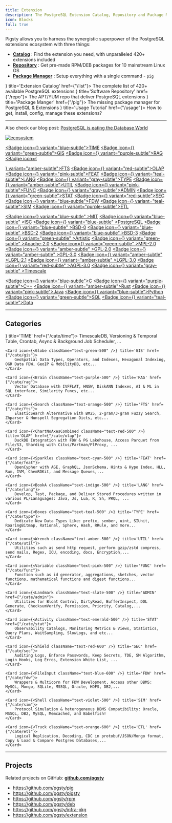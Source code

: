 ```yaml
---
title: Extension
description: The PostgreSQL Extension Catalog, Repository and Package Manager
icon: Blocks
full: true
---
```



Pigsty allows you to harness the synergistic superpower of the PostgreSQL extensions ecosystem with three things:

- [**Catalog**](/list) : Find the extension you need, with unparalleled 420+ extensions included
- [**Repository**](/repo) : Get pre-made RPM/DEB packages for 10 mainstream Linux OS
- [**Package Manager**](/pig) : Setup everything with a single command - `pig`

<Cards>
    <Card icon={<ClipboardList className="text-green-600" />} title='Extension Catalog' href={"/list"}>
        The complete list of <span className="text-lg font-black text-emerald-500">420+</span> available PostgreSQL extensions
    </Card>
    <Card icon={<Warehouse className={"text-red-500"} />} title='Software Repository' href={"/repo"}>
        The APT/YUM repo that deliver PostgreSQL extensions
    </Card>
    <Card icon={<PiggyBank className="text-blue-300" />} title='Package Manger' href={"/pig"}>
        The missing package manager for PostgreSQL & Extensions
    </Card>
    <Card icon={<CircleHelp className={"text-orange-400"} />} title='Usage Tutorial' href={"/usage"}>
        How to get, install, config, manage these extensions?
    </Card>
</Cards>



--------

Also check our blog post: [PostgreSQL is eating the Database World](https://medium.com/@fengruohang/postgres-is-eating-the-database-world-157c204dcfc4)

[![ecosystem](/img/ecosystem.gif)](https://medium.com/@fengruohang/postgres-is-eating-the-database-world-157c204dcfc4)

<a href="/cate/time" className="no-underline"><Badge icon={<Clock />} variant="blue-subtle">TIME</Badge></a>
<a href="/cate/gis" className="no-underline"><Badge icon={<Globe />} variant="green-subtle">GIS</Badge></a>
<a href="/cate/rag" className="no-underline"><Badge icon={<Brain />} variant="purple-subtle">RAG</Badge></a>
<a href="/cate/fts" className="no-underline"><Badge icon={<Search />} variant="amber-subtle">FTS</Badge></a>
<a href="/cate/olap" className="no-underline"><Badge icon={<ChartNoAxesCombined />} variant="red-subtle">OLAP</Badge></a>
<a href="/cate/feat" className="no-underline"><Badge icon={<Sparkles />} variant="pink-subtle">FEAT</Badge></a>
<a href="/cate/lang" className="no-underline"><Badge icon={<BookA />} variant="teal-subtle">LANG</Badge></a>
<a href="/cate/type" className="no-underline"><Badge icon={<Boxes />} variant="gray-subtle">TYPE</Badge></a>
<a href="/cate/util" className="no-underline"><Badge icon={<Wrench />} variant="amber-subtle">UTIL</Badge></a>
<a href="/cate/func" className="no-underline"><Badge icon={<Variable />} variant="pink-subtle">FUNC</Badge></a>
<a href="/cate/admin" className="no-underline"><Badge icon={<Landmark />} variant="gray-subtle">ADMIN</Badge></a>
<a href="/cate/stat" className="no-underline"><Badge icon={<Activity />} variant="green-subtle">STAT</Badge></a>
<a href="/cate/sec" className="no-underline"><Badge icon={<Shield />} variant="red-subtle">SEC</Badge></a>
<a href="/cate/fdw" className="no-underline"><Badge icon={<FileInput />} variant="blue-subtle">FDW</Badge></a>
<a href="/cate/sim" className="no-underline"><Badge icon={<Shell />} variant="teal-subtle">SIM</Badge></a>
<a href="/cate/etl" className="no-underline"><Badge icon={<Truck />} variant="purple-subtle">ETL</Badge></a>

<a href="/list/license#mit"          className="no-underline"><Badge icon={<Scale />} variant="blue-subtle"  >MIT</Badge></a>
<a href="/list/license#isc"          className="no-underline"><Badge icon={<Scale />} variant="blue-subtle"  >ISC</Badge></a>
<a href="/list/license#postgresql"   className="no-underline"><Badge icon={<Scale />} variant="blue-subtle"  >PostgreSQL</Badge></a>
<a href="/list/license#bsd-0-clause" className="no-underline"><Badge icon={<Scale />} variant="blue-subtle"  >BSD-0</Badge></a>
<a href="/list/license#bsd-2-clause" className="no-underline"><Badge icon={<Scale />} variant="blue-subtle"  >BSD-2</Badge></a>
<a href="/list/license#bsd-3-clause" className="no-underline"><Badge icon={<Scale />} variant="blue-subtle"  >BSD-3</Badge></a>
<a href="/list/license#artistic"     className="no-underline"><Badge icon={<Scale />} variant="green-subtle" >Artistic</Badge></a>
<a href="/list/license#apache-20"    className="no-underline"><Badge icon={<Scale />} variant="green-subtle" >Apache-2.0</Badge></a>
<a href="/list/license#mpl-20"       className="no-underline"><Badge icon={<Scale />} variant="green-subtle" >MPL-2.0</Badge></a>
<a href="/list/license#gpl-20"       className="no-underline"><Badge icon={<Scale />} variant="amber-subtle" >GPL-2.0</Badge></a>
<a href="/list/license#gpl-30"       className="no-underline"><Badge icon={<Scale />} variant="amber-subtle" >GPL-3.0</Badge></a>
<a href="/list/license#lgpl-21"      className="no-underline"><Badge icon={<Scale />} variant="amber-subtle" >LGPL-2.1</Badge></a>
<a href="/list/license#lgpl-30"      className="no-underline"><Badge icon={<Scale />} variant="amber-subtle" >LGPL-3.0</Badge></a>
<a href="/list/license#agpl-30"      className="no-underline"><Badge icon={<Scale />} variant="red-subtle"   >AGPL-3.0</Badge></a>
<a href="/list/license#timescale"    className="no-underline"><Badge icon={<Scale />} variant="gray-subtle"  >Timescale</Badge></a>

<a href="/list/lang#c"><Badge icon={<FileCode2 />} variant="blue-subtle">C</Badge></a>
<a href="/list/lang#c-1"><Badge icon={<FileCode2 />} variant="purple-subtle">C++</Badge></a>
<a href="/list/lang#rust"><Badge icon={<FileCode2 />} variant="amber-subtle">Rust</Badge></a>
<a href="/list/lang#java"><Badge icon={<FileCode2 />} variant="pink-subtle">Java</Badge></a>
<a href="/list/lang#python"><Badge icon={<FileCode2 />} variant="blue-subtle">Python</Badge></a>
<a href="/list/lang#sql"><Badge icon={<FileCode2 />} variant="green-subtle">SQL</Badge></a>
<a href="/list/lang#data"><Badge icon={<FileCode2 />} variant="teal-subtle">Data</Badge></a>




--------

## Categories

<Cards>
    <Card icon={<Clock className="text-blue-500" />} title='TIME' href={"/cate/time"}>
        TimescaleDB, Versioning & Temporal Table, Crontab, Async & Background Job Scheduler, ...
    </Card>

    <Card icon={<Globe className="text-green-500" />} title='GIS' href={"/cate/gis"}>
        GeoSpatial Data Types, Operators, and Indexes, Hexagonal Indexing, OGR Data FDW, GeoIP & MobilityDB, etc...
    </Card>

    <Card icon={<Brain className="text-purple-500" />} title='RAG' href={"/cate/rag"}>
        Vector Database with IVFFLAT, HNSW, DiskANN Indexes, AI & ML in SQL interface, Similarity Funcs, etc...
    </Card>

    <Card icon={<Search className="text-orange-500" />} title='FTS' href={"/cate/fts"}>
        ElasticSearch Alternative with BM25, 2-gram/3-gram Fuzzy Search, Zhparser & Hunspell Segregation Dicts, etc...
    </Card>

    <Card icon={<ChartNoAxesCombined className="text-red-500" />} title='OLAP' href={"/cate/olap"}>
        DuckDB Integration with FDW & PG Lakehouse, Access Parquet from File/S3, Sharding with Citus/Partman/PlProxy, ...
    </Card>

    <Card icon={<Sparkles className="text-cyan-500" />} title='FEAT' href={"/cate/feat"}>
        OpenCypher with AGE, GraphQL, JsonSchema, Hints & Hypo Index, HLL, Rum, IVM, ChemRDKit, and Message Queues,...
    </Card>

    <Card icon={<BookA className="text-indigo-500" />} title='LANG' href={"/cate/lang"}>
        Develop, Test, Package, and Deliver Stored Procedures written in various PL/Lanaguages: Java, Js, Lua, R, Sh, PRQL, ...
    </Card>

    <Card icon={<Boxes className="text-teal-500" />} title='TYPE' href={"/cate/type"}>
        Dedicate New Data Types Like: prefix, sember, uint, SIUnit, RoaringBitmap, Rational, Sphere, Hash, RRule, and more...
    </Card>

    <Card icon={<Wrench className="text-amber-500" />} title='UTIL' href={"/cate/util"}>
        Utilities such as send http request, perform gzip/zstd compress, send mails, Regex, ICU, encoding, docs, Encryption,...
    </Card>

    <Card icon={<Variable className="text-pink-500" />} title='FUNC' href={"/cate/func"}>
        Function such as id generator, aggregations, sketches, vector functions, mathematical functions and digest functions...
    </Card>

    <Card icon={<Landmark className="text-slate-500" />} title='ADMIN' href={"/cate/admin"}>
        Utilities for Bloat Control, DirtyRead, BufferInspect, DDL Generate, ChecksumVerify, Permission, Priority, Catalog,...
    </Card>

    <Card icon={<Activity className="text-emerald-500" />} title='STAT' href={"/cate/stat"}>
        Observability Catalogs, Monitoring Metrics & Views, Statistics, Query Plans, WaitSampling, SlowLogs, and etc...
    </Card>

    <Card icon={<Shield className="text-red-600" />} title='SEC' href={"/cate/sec"}>
        Auditing Logs, Enforce Passwords, Keep Secrets, TDE, SM Algorithm, Login Hooks, Log Erros, Extension White List, ...
    </Card>

    <Card icon={<FileInput className="text-blue-600" />} title='FDW' href={"/cate/fdw"}>
        Wrappers & Multicorn for FDW Development, Access other DBMS: MySQL, Mongo, SQLite, MSSQL, Oracle, HDFS, DB2,...
    </Card>

    <Card icon={<Shell className="text-violet-500" />} title='SIM' href={"/cate/sim"}>
        Protocol Simulation & heterogeneous DBMS Compatibility: Oracle, MSSQL, DB2, MySQL, Memcached, and Babelfish!
    </Card>

    <Card icon={<Truck className="text-orange-600" />} title='ETL' href={"/cate/etl"}>
        Logical Replication, Decoding, CDC in protobuf/JSON/Mongo format, Copy & Load & Compare Postgres Databases,...
    </Card>
</Cards>


--------

## Projects

Related projects on GitHub: [**github.com/pgsty**](https://github.com/pgsty)

- https://github.com/pgsty/pig
- https://github.com/pgsty/pigsty
- https://github.com/pgsty/rpm
- https://github.com/pgsty/deb
- https://github.com/pgsty/infra-pkg
- https://github.com/pgsty/extension

